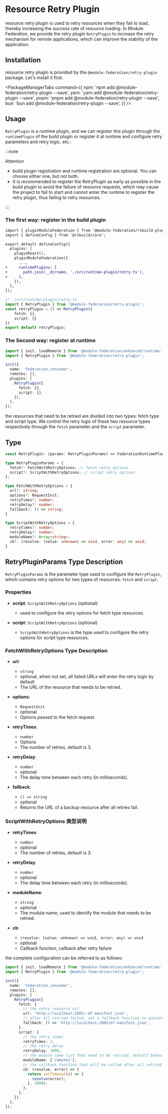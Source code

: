 
# Resource Retry Plugin

 resource retry plugin is used to retry resources when they fail to load, thereby increasing the success rate of resource loading. In Module Federation, we provide the retry plugin `RetryPlugin` to increase the retry mechanism for remote applications, which can improve the stability of the application.

## Installation
resource retry plugin is provided by the `@module-federation/retry-plugin` package. Let's install it first.

<PackageManagerTabs
  command={{
    npm: 'npm add @module-federation/retry-plugin --save',
    yarn: 'yarn add @module-federation/retry-plugin --save',
    pnpm: 'pnpm add @module-federation/retry-plugin --save',
    bun: 'bun add @module-federation/retry-plugin --save',
  }}
/>

## Usage

`RetryPlugin` is a runtime plugin, and we can register this plugin through the `runtimePlugin` of the build plugin or register it at runtime and configure retry parameters and retry logic, etc.:

:::note

Attention

- build plugin registration and runtime registration are optional. You can choose either one, but not both.
- It is recommended to register the RetryPlugin as early as possible in the build plugin to avoid the failure of resource requests, which may cause the project to fail to start and cannot enter the runtime to register the retry plugin, thus failing to retry resources.

:::


### The first way: register in the build plugin

```diff
import { pluginModuleFederation } from '@module-federation/rsbuild-plugin';
import { defineConfig } from '@rsbuild/core';

export default defineConfig({
  plugins: [
    pluginReact(),
    pluginModuleFederation({
      ...,
+     runtimePlugins: [
+       path.join(__dirname, './src/runtime-plugin/retry.ts'),
+     ],
    }),
  ],
});

```


```ts
// ./src/runtime-plugin/retry.ts
import { RetryPlugin } from '@module-federation/retry-plugin';
const retryPlugin = () => RetryPlugin({
    fetch: {},
    script: {}
})
export default retryPlugin;
```

### The Second way: register at runtime

```ts
import { init, loadRemote } from '@module-federation/enhanced/runtime';
import { RetryPlugin } from '@module-federation/retry-plugin';

init({
  name: 'federation_consumer',
  remotes: [],
  plugins: [
    RetryPlugin({
      fetch: {},
      script: {},
    }),
  ],
});
```

the resources that need to be retried are divided into two types: fetch type and script type. We control the retry logic of these two resource types respectively through the `fetch` parameter and the `script` parameter.

## Type

```ts
const RetryPlugin: (params: RetryPluginParams) => FederationRuntimePlugin;

type RetryPluginParams = {
  fetch?: FetchWithRetryOptions; // fetch retry options
  script?: ScriptWithRetryOptions; // script retry options
};

type FetchWithRetryOptions = {
  url?: string;
  options?: RequestInit;
  retryTimes?: number;
  retryDelay?: number;
  fallback?: () => string;
}

type ScriptWithRetryOptions = {
  retryTimes?: number;
  retryDelay?: number;
  moduleName?: Array<string>;
  cb?: (resolve: (value: unknown) => void, error: any) => void;
}

```

## RetryPluginParams Type Description

`RetryPluginParams` is the parameter type used to configure the `RetryPlugin`, which contains retry options for two types of resources: `fetch` and `script`.

### Properties

- **script**: `ScriptWithRetryOptions` (optional)
  - used to configure the retry options for fetch type resources.

- **script**: `ScriptWithRetryOptions` (optional)
  - `ScriptWithRetryOptions` is the type used to configure the retry options for script type resources.

### FetchWithRetryOptions Type Description

- **url**:
  - `string`
  - optional, when not set, all failed URLs will enter the retry logic by default
  - The URL of the resource that needs to be retried.

- **options**:
  - `RequestInit`
  - optional
  - Options passed to the fetch request.

- **retryTimes**:
  - `number`
  - Options
  - The number of retries, default is 3.

- **retryDelay**:
  - `number`
  - optional
  - The delay time between each retry (in milliseconds).

- **fallback**:
  - `() => string`
  - optional
  - Returns the URL of a backup resource after all retries fail.

### ScriptWithRetryOptions 类型说明

- **retryTimes**:
  - `number`
  - optional
  - The number of retries, default is 3.

- **retryDelay**:
  - `number`
  - optional
  - The delay time between each retry (in milliseconds).

- **moduleName**:
  - `string`
  - optional
  - The module name, used to identify the module that needs to be retried.

- **cb**:
  - `(resolve: (value: unknown) => void, error: any) => void`
  - optional
  - Callback function, callback after retry failure

the complete configuration can be referred to as follows:

```ts
import { init, loadRemote } from '@module-federation/enhanced/runtime';
import { RetryPlugin } from '@module-federation/retry-plugin';

init({
  name: 'federation_consumer',
  remotes: [],
  plugins: [
    RetryPlugin({
      fetch: {
        // the retry resource url
        url: 'http://localhost:2001/-mf-manifest.json',
        // after all retried failed, set a fallback function to guarantee a fallback resource
        fallback: () => 'http://localhost:2002/mf-manifest.json',
      },
      script: {
        // the retry times
        retryTimes: 3,
        // the retry delay
        retryDelay: 1000,
        // the module name list that need to be retried, defualt behavior is to retry all modules
        moduleName: ['remote1'],
        // the callback function that will be called after all retried failed
        cb: (resolve, error) => {
          return setTimeout(() => {
            resolve(error);
          }, 2000);
        },
      },
    }),
  ],
});
```
